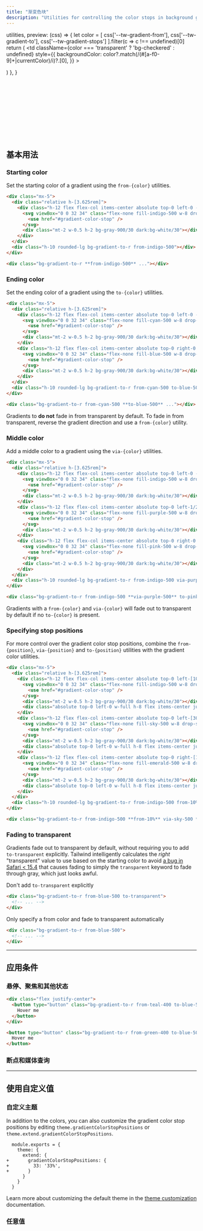 ```yaml
---
title: "渐变色块"
description: "Utilities for controlling the color stops in background gradients."
---
```



  utilities,
  preview: (css) => {
    let color = [
      css['--tw-gradient-from'],
      css['--tw-gradient-to'],
      css['--tw-gradient-stops']
    ].filter(c => c !== undefined)[0]
    return (
      <td
        className={color === 'transparent' ? 'bg-checkered' : undefined}
        style={{
          backgroundColor: color?.match(/(#[a-f0-9]+|currentColor)/i)?.[0],
        }}
      >
        <div className="w-24" />
      </td>
    )
  },
}

<svg className="hidden">
  <symbol id="gradient-color-stop" viewBox="0 0 32 34">
    <path d="M1 4a4 4 0 0 1 4-4h22a4 4 0 0 1 4 4v19.6a4 4 0 0 1-2.118 3.53L16 34 3.118 27.13A4 4 0 0 1 1 23.6V4Z"/>
    <path fill="none" stroke="#000" strokeOpacity=".05" d="M5 .5h22A3.5 3.5 0 0 1 30.5 4v19.6a3.5 3.5 0 0 1-1.853 3.088L16 33.433 3.353 26.688A3.5 3.5 0 0 1 1.5 23.6V4A3.5 3.5 0 0 1 5 .5Z"/>
  </symbol>
</svg>

## 基本用法

### Starting color

Set the starting color of a gradient using the `from-{color}` utilities.

```html {{ example: true }}
<div class="mx-5">
  <div class="relative h-[3.625rem]">
    <div class="h-12 flex flex-col items-center absolute top-0 left-0 -ml-4">
      <svg viewBox="0 0 32 34" class="flex-none fill-indigo-500 w-8 drop-shadow">
        <use href="#gradient-color-stop" />
      </svg>
      <div class="mt-2 w-0.5 h-2 bg-gray-900/30 dark:bg-white/30"></div>
    </div>
  </div>
  <div class="h-10 rounded-lg bg-gradient-to-r from-indigo-500"></div>
</div>
```

```html
<div class="bg-gradient-to-r **from-indigo-500** ..."></div>
```

### Ending color

Set the ending color of a gradient using the `to-{color}` utilities.

```html {{ example: true }}
<div class="mx-5">
  <div class="relative h-[3.625rem]">
    <div class="h-12 flex flex-col items-center absolute top-0 left-0 -ml-4">
      <svg viewBox="0 0 32 34" class="flex-none fill-cyan-500 w-8 drop-shadow">
        <use href="#gradient-color-stop" />
      </svg>
      <div class="mt-2 w-0.5 h-2 bg-gray-900/30 dark:bg-white/30"></div>
    </div>
    <div class="h-12 flex flex-col items-center absolute top-0 right-0 -mr-4">
      <svg viewBox="0 0 32 34" class="flex-none fill-blue-500 w-8 drop-shadow">
        <use href="#gradient-color-stop" />
      </svg>
      <div class="mt-2 w-0.5 h-2 bg-gray-900/30 dark:bg-white/30"></div>
    </div>
  </div>
  <div class="h-10 rounded-lg bg-gradient-to-r from-cyan-500 to-blue-500"></div>
</div>
```

```html
<div class="bg-gradient-to-r from-cyan-500 **to-blue-500** ..."></div>
```

Gradients to **do not** fade in from transparent by default. To fade in from transparent, reverse the gradient direction and use a `from-{color}` utility.

### Middle color

Add a middle color to a gradient using the `via-{color}` utilities.

```html {{ example: true }}
<div class="mx-5">
  <div class="relative h-[3.625rem]">
    <div class="h-12 flex flex-col items-center absolute top-0 left-0 -ml-4">
      <svg viewBox="0 0 32 34" class="flex-none fill-indigo-500 w-8 drop-shadow">
        <use href="#gradient-color-stop" />
      </svg>
      <div class="mt-2 w-0.5 h-2 bg-gray-900/30 dark:bg-white/30"></div>
    </div>
    <div class="h-12 flex flex-col items-center absolute top-0 left-1/2 -ml-4">
      <svg viewBox="0 0 32 34" class="flex-none fill-purple-500 w-8 drop-shadow">
        <use href="#gradient-color-stop" />
      </svg>
      <div class="mt-2 w-0.5 h-2 bg-gray-900/30 dark:bg-white/30"></div>
    </div>
    <div class="h-12 flex flex-col items-center absolute top-0 right-0 -mr-4">
      <svg viewBox="0 0 32 34" class="flex-none fill-pink-500 w-8 drop-shadow">
        <use href="#gradient-color-stop" />
      </svg>
      <div class="mt-2 w-0.5 h-2 bg-gray-900/30 dark:bg-white/30"></div>
    </div>
  </div>
  <div class="h-10 rounded-lg bg-gradient-to-r from-indigo-500 via-purple-500 to-pink-500"></div>
</div>
```

```html
<div class="bg-gradient-to-r from-indigo-500 **via-purple-500** to-pink-500 ..."></div>
```

Gradients with a `from-{color}` and `via-{color}` will fade out to transparent by default if no `to-{color}` is present.

### Specifying stop positions

For more control over the gradient color stop positions, combine the `from-{position}`, `via-{position}` and `to-{position}` utilities with the gradient color utilities.

```html {{ example: true }}
<div class="mx-5">
  <div class="relative h-[3.625rem]">
    <div class="h-12 flex flex-col items-center absolute top-0 left-[10%] -ml-4">
      <svg viewBox="0 0 32 34" class="flex-none fill-indigo-500 w-8 drop-shadow">
        <use href="#gradient-color-stop" />
      </svg>
      <div class="mt-2 w-0.5 h-2 bg-gray-900/30 dark:bg-white/30"></div>
      <div class="absolute top-0 left-0 w-full h-8 flex items-center justify-center text-[0.6875rem] font-semibold text-white font-mono">10%</div>
    </div>
    <div class="h-12 flex flex-col items-center absolute top-0 left-[30%] -ml-4">
      <svg viewBox="0 0 32 34" class="flex-none fill-sky-500 w-8 drop-shadow">
        <use href="#gradient-color-stop" />
      </svg>
      <div class="mt-2 w-0.5 h-2 bg-gray-900/30 dark:bg-white/30"></div>
      <div class="absolute top-0 left-0 w-full h-8 flex items-center justify-center text-[0.6875rem] font-semibold text-white font-mono">30%</div>
    </div>
    <div class="h-12 flex flex-col items-center absolute top-0 right-[10%] -mr-4">
      <svg viewBox="0 0 32 34" class="flex-none fill-emerald-500 w-8 drop-shadow">
        <use href="#gradient-color-stop" />
      </svg>
      <div class="mt-2 w-0.5 h-2 bg-gray-900/30 dark:bg-white/30"></div>
      <div class="absolute top-0 left-0 w-full h-8 flex items-center justify-center text-[0.6875rem] font-semibold text-white font-mono">90%</div>
    </div>
  </div>
  <div class="h-10 rounded-lg bg-gradient-to-r from-indigo-500 from-10% via-sky-500 via-30% to-emerald-500 to-90%"></div>
</div>
```

```html
<div class="bg-gradient-to-r from-indigo-500 **from-10%** via-sky-500 **via-30%** to-emerald-500 **to-90%** ..."></div>
```

### Fading to transparent

Gradients fade out to transparent by default, without requiring you to add `to-transparent` explicitly. Tailwind intelligently calculates the _right_ "transparent" value to use based on the starting color to avoid [a bug in Safari < 15.4](https://bugs.webkit.org/show_bug.cgi?id=150940) that causes fading to simply the `transparent` keyword to fade through gray, which just looks awful.

<TipBad>Don't add `to-transparent` explicitly</TipBad>

```html
<div class="bg-gradient-to-r from-blue-500 to-transparent">
  <!-- ... -->
</div>
```

<TipGood>Only specify a from color and fade to transparent automatically</TipGood>

```html
<div class="bg-gradient-to-r from-blue-500">
  <!-- ... -->
</div>
```

---

## <Heading ignore>应用条件</Heading>

### <Heading ignore>悬停、聚焦和其他状态</Heading>

<HoverFocusAndOtherStates featuredClass="from-pink-500">

```html {{ example: true }}
<div class="flex justify-center">
  <button type="button" class="bg-gradient-to-r from-teal-400 to-blue-500 hover:from-pink-500 hover:to-orange-500 text-white font-semibold px-6 py-3 rounded-md">
    Hover me
  </button>
</div>
```

```html
<button type="button" class="bg-gradient-to-r from-green-400 to-blue-500 **hover:from-pink-500 hover:to-yellow-500** ...">
  Hover me
</button>
```

</HoverFocusAndOtherStates>

### <Heading ignore>断点和媒体查询</Heading>

<BreakpointsAndMediaQueries defaultClass="bg-gradient-to-r from-purple-400" featuredClass="from-yellow-500" />

---

## 使用自定义值

### 自定义主题

<CustomizePluginColors name="gradient" configKey="gradientColorStops" learnMore={false} />

In addition to the colors, you can also customize the gradient color stop positions by editing `theme.gradientColorStopPositions` or `theme.extend.gradientColorStopPositions`.

```diff-js {{ filename: 'tailwind.config.js' }}
  module.exports = {
    theme: {
      extend: {
+       gradientColorStopPositions: {
+         33: '33%',
+       }
      }
    }
  }
```

Learn more about customizing the default theme in the [theme customization](/docs/theme#customizing-the-default-theme) documentation.

### 任意值

<ArbitraryValues property="from|via|to-{color|position}" featuredClass="from-[#243c5a]" />
